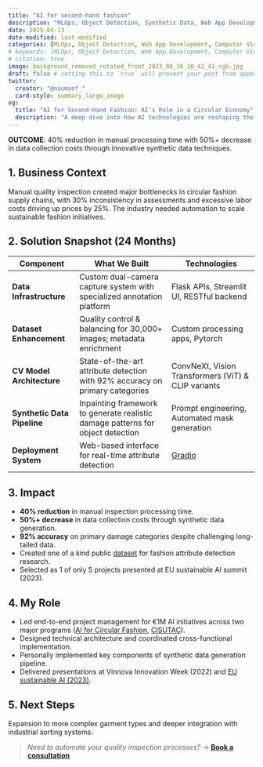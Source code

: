 ```yaml
---
title: "AI for second-hand fashion"
description: "MLOps, Object Detection, Synthetic Data, Web App Development, Image Classification, Project Management"
date: 2025-04-13
date-modified: last-modified
categories: [MLOps, Object Detection, Web App Development, Computer Vision, Synthetic Data, Project Management, PyTorch, HuggingFace, Datasets]
# keywords: [MLOps, Object Detection, Web App Development, Computer Vision, Synthetic Data, Project Management, PyTorch, HuggingFace, Datasets]
# citation: true
image: background_removed_rotated_front_2023_08_16_10_42_41_rgb.jpg
draft: false # setting this to `true` will prevent your post from appearing on your listing page until you're ready!
twitter:
  creator: "@naumanf_"
  card-style: summary_large_image
og:
  title: "AI for Second-Hand Fashion: AI's Role in a Circular Economy"
  description: "A deep dive into how AI technologies are reshaping the second-hand fashion industry towards more sustainable practices."
---
```



::: {.callout-important appearance="minimal"}
**OUTCOME**: 40% reduction in manual processing time with 50%+ decrease in data collection costs through innovative synthetic data techniques.
:::


## 1. Business Context
Manual quality inspection created major bottlenecks in circular fashion supply chains, with 30% inconsistency in assessments and excessive labor costs driving up prices by 25%. The industry needed automation to scale sustainable fashion initiatives.

## 2. Solution Snapshot (24 Months)
| Component | What We Built | Technologies |
|-----------|---------------|--------------|
| **Data Infrastructure** | Custom dual-camera capture system with specialized annotation platform | Flask APIs, Streamlit UI, RESTful backend |
| **Dataset Enhancement** | Quality control & balancing for 30,000+ images; metadata enrichment | Custom processing apps, Pytorch |
| **CV Model Architecture** | State-of-the-art attribute detection with 92% accuracy on primary categories | ConvNeXt, Vision Transformers (ViT) & CLIP variants |
| **Synthetic Data Pipeline** | Inpainting framework to generate realistic damage patterns for object detection | Prompt engineering, Automated mask generation |
| **Deployment System** | Web-based interface for real-time attribute detection | [Gradio](https://huggingface.co/spaces/fashion-demo-organization/fashion_demo) |

## 3. Impact
* **40% reduction** in manual inspection processing time.
* **50%+ decrease** in data collection costs through synthetic data generation.
* **92% accuracy** on primary damage categories despite challenging long-tailed data.
* Created one of a kind public [dataset](https://zenodo.org/records/13788681) for fashion attribute detection research.
* Selected as 1 of only 5 projects presented at EU sustainable AI summit (2023).

## 4. My Role
* Led end-to-end project management for €1M AI initiatives across two major programs ([AI for Circular Fashion](https://www.ri.se/en/what-we-do/projects/ai-for-resource-efficient-circular-fashion), [CISUTAC](https://www.cisutac.eu/)).
* Designed technical architecture and coordinated cross-functional implementation.
* Personally implemented key components of synthetic data generation pipeline.
* Delivered presentations at Vinnova Innovation Week (2022) and [EU sustainable AI (2023)](https://swedish-presidency.consilium.europa.eu/en/events/event-on-sustainable-artificial-intelligence-ai-2-35/).

## 5. Next Steps
Expansion to more complex garment types and deeper integration with industrial sorting systems.

> *Need to automate your quality inspection processes?* → **[Book a consultation](mailto:farrukhnordicworks@gmail.com)**

<!-- ## Technology Stack

* **Deep Learning**: PyTorch, PyTorch Lightning, timm, CLIP, Vision Transformers, ConvNeXt.
* **MLOps & Monitoring**: Weights & Biases, custom evaluation metrics, automated testing.
* **Web Development**: Flask (backend), Streamlit and Gradio (frontend), RESTful APIs.
* **Data Processing**: Custom data pipelines, advanced image processing, synthetic data generation.
* **UI/UX Design**: Intuitive interfaces for data annotation and result visualization.

## Outcomes

While the solution was not fully deployed to production during my tenure, significant milestones were achieved:

* Dataset: One of a kind [dataset](https://zenodo.org/records/13788681), also hosted on [huggingface](https://huggingface.co/datasets/fnauman/fashion-second-hand-front-only-rgb).
* Successful pilot demonstrations with key stakeholders, receiving positive feedback on accuracy, speed and usability.
* Creation of a validated computer vision pipeline ready for production integration.
* Development of a synthetic data generation framework that significantly reduces future data collection costs.
* Dissemination: Multiple demos hosted [publicly](https://huggingface.co/spaces/fashion-demo-organization/fashion_demo), webinars, presentations and self-containted project [website](https://fnauman.github.io/second-hand-fashion/).

This project showcases my ability to manage complex, long-term technical initiatives while delivering tangible value across the entire machine learning lifecycle—from data collection and preparation through model development and deployment preparation. -->
